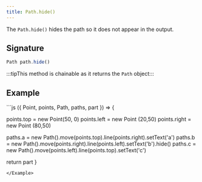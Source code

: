```yaml
---
title: Path.hide()
---
```


The `Path.hide()` hides the path so it does not appear in the output.

## Signature

```js
Path path.hide()
```

:::tipThis method is chainable as it returns the `Path` object:::

## Example

<Example caption="Example of the Path.hide() method">
```js
({ Point, points, Path, paths, part }) => {

  points.top = new Point(50, 0)
  points.left = new Point (20,50)
  points.right = new Point (80,50)

  paths.a = new Path().move(points.top).line(points.right).setText('a')
  paths.b = new Path().move(points.right).line(points.left).setText('b').hide()
  paths.c = new Path().move(points.left).line(points.top).setText('c')

  return part
}
```
</Example>
